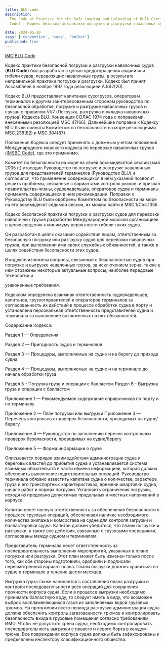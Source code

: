 ```yaml
---
title: BLU-сode
description:
  The Code of Practice for the Safe Loading and Unloading of Bulk Carriers (BLU
  Code) | Кодекс безопасной практики погрузки и разгрузки навалочных судов

date: 2024-05-10
tags: ['convention', 'code', 'bulker']
published: true
---
```


[IMO BLU Code](https://www.imo.org/en/OurWork/Safety/Pages/BLU-Code-and-BLU-Manual.aspx)

Кодекс практики безопасной погрузки и разгрузки навалочных судов (**BLU Code**)
был разработан с целью предотвращения аварий или гибели судов, перевозящих
навалочные грузы, в результате неправильной практики погрузки и разгрузки.
Кодекс был принят Ассамблеей в ноябре 1997 года резолюцией А.862(20).

Кодекс BLU предоставляет капитанам сухогрузов, операторам терминалов и другим
заинтересованным сторонам руководство по безопасной обработке, погрузке и
разгрузке навалочных грузов и связан с правилом VI/7 (Погрузка, разгрузка и
укладка навалочных грузов) Кодекса BLU. Конвенция СОЛАС 1974 года с поправками,
внесенными резолюцией MSC.47(66). Дальнейшие поправки к Кодексу BLU были приняты
Комитетом по безопасности на море резолюциями MSC.238(82) и MSC.304(87).

Положения Кодекса следует применять с должным учетом положений Международного
морского кодекса по перевозке навалочных грузов
[(IMSBC Code)](/blog/imsbc-code), где это применимо.

Комитет по безопасности на море на своей восьмидесятой сессии (май 2005 г.)
утвердил Руководство по погрузке и разгрузке навалочных грузов для
представителей терминалов (Руководство BLU) и согласился, что применение
содержащихся в нем указаний позволит решить проблемы, связанные с вариантами
контроля рисков. и призвал правительства-члены, судовладельцев, операторов судов
и терминалы применять содержащиеся в нем рекомендации. Поправки к Руководству
BLU были одобрены Комитетом по безопасности на море на его восемьдесят седьмой
сессии, их можно найти в MSC.1/Circ.1356.

Кодекс безопасной практики погрузки и разгрузки судов для перевозки навалочных
грузов разработан Международной морской организацией в целях сведения к минимуму
вероятности гибели таких судов.

Он разработан в целях оказания содействия лицам, ответственным за безопасную
погрузку или разгрузку судов для перевозки навалочных грузов, при выполнении ими
своих служебных обязанностей, а также в целях содействия безопасности этих
судов.

В кодексе изложены вопросы, связанные с безопасностью судов при погрузке и
выгрузке навалочных грузов, за исключением зерна, также в нем отражены некоторые
актуальные вопросы, наиболее передовые технологии и

узаконенные требования.

Кодексом определена взаимная ответственность судовладельцев, капитанов,
грузоотправителей и операторов терминалов за согласованность их действий в
процессе обработки судна в порту и установлена персональная ответственность
представителей судна и терминала за выполнение возложенных на них обязанностей.

Содержание Кодекса:

Раздел 1 — Определения

Раздел 2 — Пригодность судов и терминалов

Раздел 3 — Процедуры, выполняемые на судне и на берегу до прихода судна

Раздел 4 — Процедуры, выполняемые на судне и на терминале до начала обработки
груза

Раздел 5 - Погрузка груза и операции с балластом Раздел 6 - Выгрузка груза и
операции с балластом

Приложение 1 — Рекомендуемое содержание справочников по порту и по терминалу

Приложение 2 — План погрузки или выгрузки Приложение 3 — Перечень контрольных
проверок безопасности, проводимых на судне/берегу

Приложение 4 — Руководство по заполнению перечня контрольных проверок
безопасности, проводимых на судне/берегу

Приложение 5 — Форма информации о грузе

Описывается порядок взаимодействия администрации судна и береговых властей до
прибытия судна и устанавливается система взаимных обязательств в части обмена
информацией, которая должна обеспечить выполнение подготовительных операций.
Руководство терминала обязано известить капитана судна о количестве, характере
груза и его транспортных характеристиках; времени швартовки судна, начале работ
и нормах погрузки. Усгановить ограничения погрузки, исходя из предельно
допустимых продольных и местных напряжений в корпусе.

Капитан несет полную ответственность за обеспечение безопасности в процессе
грузовых операций, обеспечивая наличие необходимого количества экипажа и
комсостава на судне для контроля загрузки и балластировки судна. Капитан должен
убедиться, что планы погрузки и разгрузки, а также все действия, связанные с
грузовыми операциями, согласованы между судном и терминалом.

Представитель терминала несет ответственность за последовательность выполнения
мероприятий, указанных в плане погрузки или разгрузки. Этот план может быть
изменен только после того, как обе стороны подготовили, одобрили и подписали
пересмотренный вариант плана. Планы погрузки должны храниться на судне и
терминале в течение шести месяцев.

Выгрузка груза также начинается с составления плана разгрузки и контроля
последовательности всех операций для сохранения прочности корпуса судна. Если в
процессе выгрузки необходимо принимать балластную воду, то следует иметь в виду,
что возможен выброс воспламеняющихся газов из заполняемых водой грузовых трюмов.
На протяжении всего периода разгрузки администрация судна должна обеспечить
контроль загазованности трюмов и контролировать безопасность входа в грузовые
помещения согласно требованиям ИМО. Чтобы не допустить крена судна, необходимо
контролировать последовательность выгрузки с правого и левого борта в каждом
трюме. Все повреждения корпуса судна должны быть зафиксированы и предъявлены
инспектору класификационного общества.

